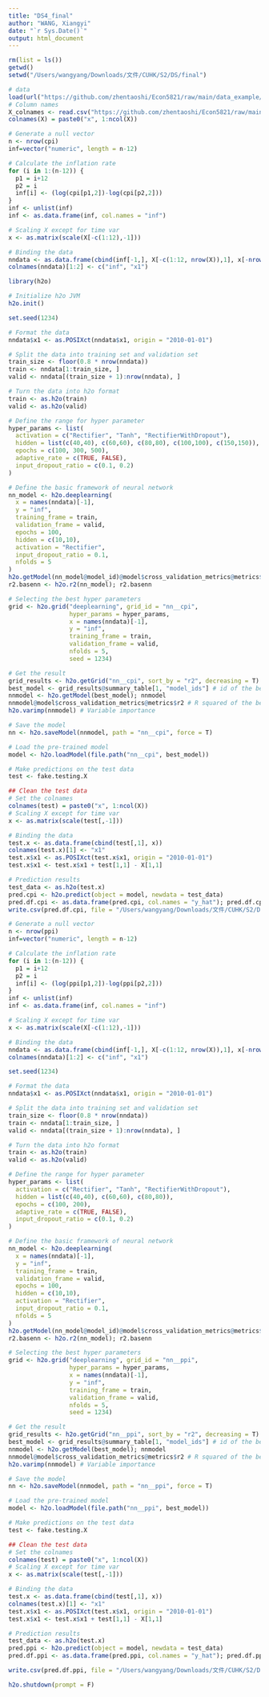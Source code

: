 ```yaml
---
title: "DS4_final"
author: "WANG, Xiangyi"
date: "`r Sys.Date()`"
output: html_document
---
```


```r
rm(list = ls())
getwd()
setwd("/Users/wangyang/Downloads/文件/CUHK/S2/DS/final")
```

```r
# data
load(url("https://github.com/zhentaoshi/Econ5821/raw/main/data_example/dataset_inf.Rdata"))
# Column names
X_colnames <- read.csv("https://github.com/zhentaoshi/Econ5821/raw/main/data_example/X_colnames.csv")
colnames(X) = paste0("x", 1:ncol(X))
```

```r
# Generate a null vector
n <- nrow(cpi)
inf=vector("numeric", length = n-12)

# Calculate the inflation rate
for (i in 1:(n-12)) {
  p1 = i+12
  p2 = i
  inf[i] <- (log(cpi[p1,2])-log(cpi[p2,2]))
}
inf <- unlist(inf)
inf <- as.data.frame(inf, col.names = "inf")

# Scaling X except for time var
x <- as.matrix(scale(X[-c(1:12),-1]))

# Binding the data
nndata <- as.data.frame(cbind(inf[-1,], X[-c(1:12, nrow(X)),1], x[-nrow(x),])) # first col will be y
colnames(nndata)[1:2] <- c("inf", "x1")
```

```r
library(h2o)

# Initialize h2o JVM
h2o.init()
```

```r
set.seed(1234)

# Format the data
nndata$x1 <- as.POSIXct(nndata$x1, origin = "2010-01-01")

# Split the data into training set and validation set
train_size <- floor(0.8 * nrow(nndata))
train <- nndata[1:train_size, ]
valid <- nndata[(train_size + 1):nrow(nndata), ]

# Turn the data into h2o format
train <- as.h2o(train)
valid <- as.h2o(valid)
```

```r
# Define the range for hyper parameter
hyper_params <- list(
  activation = c("Rectifier", "Tanh", "RectifierWithDropout"),
  hidden = list(c(40,40), c(60,60), c(80,80), c(100,100), c(150,150)),
  epochs = c(100, 300, 500),
  adaptive_rate = c(TRUE, FALSE),
  input_dropout_ratio = c(0.1, 0.2)
)

# Define the basic framework of neural network
nn_model <- h2o.deeplearning(
  x = names(nndata)[-1],
  y = "inf",
  training_frame = train,
  validation_frame = valid, 
  epochs = 100,
  hidden = c(10,10),
  activation = "Rectifier",
  input_dropout_ratio = 0.1, 
  nfolds = 5
)
h2o.getModel(nn_model@model_id)@model$cross_validation_metrics@metrics$r2
r2.basenn <- h2o.r2(nn_model); r2.basenn
```

```r
# Selecting the best hyper parameters
grid <- h2o.grid("deeplearning", grid_id = "nn__cpi", 
                 hyper_params = hyper_params,
                 x = names(nndata)[-1],
                 y = "inf",
                 training_frame = train, 
                 validation_frame = valid, 
                 nfolds = 5, 
                 seed = 1234)

# Get the result
grid_results <- h2o.getGrid("nn__cpi", sort_by = "r2", decreasing = T) 
best_model <- grid_results@summary_table[1, "model_ids"] # id of the best one
nnmodel <- h2o.getModel(best_model); nnmodel
nnmodel@model$cross_validation_metrics@metrics$r2 # R squared of the best model
h2o.varimp(nnmodel) # Variable importance

# Save the model
nn <- h2o.saveModel(nnmodel, path = "nn__cpi", force = T)
```

```r
# Load the pre-trained model
model <- h2o.loadModel(file.path("nn__cpi", best_model))

# Make predictions on the test data
test <- fake.testing.X

## Clean the test data
# Set the colnames
colnames(test) = paste0("x", 1:ncol(X))
# Scaling X except for time var
x <- as.matrix(scale(test[,-1]))

# Binding the data
test.x <- as.data.frame(cbind(test[,1], x))
colnames(test.x)[1] <- "x1"
test.x$x1 <- as.POSIXct(test.x$x1, origin = "2010-01-01")
test.x$x1 <- test.x$x1 + test[1,1] - X[1,1]

# Prediction results
test_data <- as.h2o(test.x)
pred.cpi <- h2o.predict(object = model, newdata = test_data)
pred.df.cpi <- as.data.frame(pred.cpi, col.names = "y_hat"); pred.df.cpi
write.csv(pred.df.cpi, file = "/Users/wangyang/Downloads/文件/CUHK/S2/DS/final/yhat.csv")
```

```r
# Generate a null vector
n <- nrow(ppi)
inf=vector("numeric", length = n-12)

# Calculate the inflation rate
for (i in 1:(n-12)) {
  p1 = i+12
  p2 = i
  inf[i] <- (log(ppi[p1,2])-log(ppi[p2,2]))
}
inf <- unlist(inf)
inf <- as.data.frame(inf, col.names = "inf")

# Scaling X except for time var
x <- as.matrix(scale(X[-c(1:12),-1]))

# Binding the data
nndata <- as.data.frame(cbind(inf[-1,], X[-c(1:12, nrow(X)),1], x[-nrow(x),])) # first col will be y
colnames(nndata)[1:2] <- c("inf", "x1")
```

```r
set.seed(1234)

# Format the data
nndata$x1 <- as.POSIXct(nndata$x1, origin = "2010-01-01")

# Split the data into training set and validation set
train_size <- floor(0.8 * nrow(nndata))
train <- nndata[1:train_size, ]
valid <- nndata[(train_size + 1):nrow(nndata), ]

# Turn the data into h2o format
train <- as.h2o(train)
valid <- as.h2o(valid)
```

```r
# Define the range for hyper parameter
hyper_params <- list(
  activation = c("Rectifier", "Tanh", "RectifierWithDropout"),
  hidden = list(c(40,40), c(60,60), c(80,80)),
  epochs = c(100, 200),
  adaptive_rate = c(TRUE, FALSE),
  input_dropout_ratio = c(0.1, 0.2)
)

# Define the basic framework of neural network
nn_model <- h2o.deeplearning(
  x = names(nndata)[-1],
  y = "inf",
  training_frame = train,
  validation_frame = valid, 
  epochs = 100,
  hidden = c(10,10),
  activation = "Rectifier",
  input_dropout_ratio = 0.1, 
  nfolds = 5
)
h2o.getModel(nn_model@model_id)@model$cross_validation_metrics@metrics$r2
r2.basenn <- h2o.r2(nn_model); r2.basenn
```

```r
# Selecting the best hyper parameters
grid <- h2o.grid("deeplearning", grid_id = "nn__ppi", 
                 hyper_params = hyper_params,
                 x = names(nndata)[-1],
                 y = "inf",
                 training_frame = train, 
                 validation_frame = valid, 
                 nfolds = 5,
                 seed = 1234)

# Get the result
grid_results <- h2o.getGrid("nn__ppi", sort_by = "r2", decreasing = T) 
best_model <- grid_results@summary_table[1, "model_ids"] # id of the best one
nnmodel <- h2o.getModel(best_model); nnmodel
nnmodel@model$cross_validation_metrics@metrics$r2 # R squared of the best model
h2o.varimp(nnmodel) # Variable importance

# Save the model
nn <- h2o.saveModel(nnmodel, path = "nn__ppi", force = T)
```

```r
# Load the pre-trained model
model <- h2o.loadModel(file.path("nn__ppi", best_model))

# Make predictions on the test data
test <- fake.testing.X

## Clean the test data
# Set the colnames
colnames(test) = paste0("x", 1:ncol(X))
# Scaling X except for time var
x <- as.matrix(scale(test[,-1]))

# Binding the data
test.x <- as.data.frame(cbind(test[,1], x))
colnames(test.x)[1] <- "x1"
test.x$x1 <- as.POSIXct(test.x$x1, origin = "2010-01-01")
test.x$x1 <- test.x$x1 + test[1,1] - X[1,1]

# Prediction results
test_data <- as.h2o(test.x)
pred.ppi <- h2o.predict(object = model, newdata = test_data)
pred.df.ppi <- as.data.frame(pred.ppi, col.names = "y_hat"); pred.df.ppi

write.csv(pred.df.ppi, file = "/Users/wangyang/Downloads/文件/CUHK/S2/DS/final/yhat.csv", append = T)
```

```r
h2o.shutdown(prompt = F)
```
